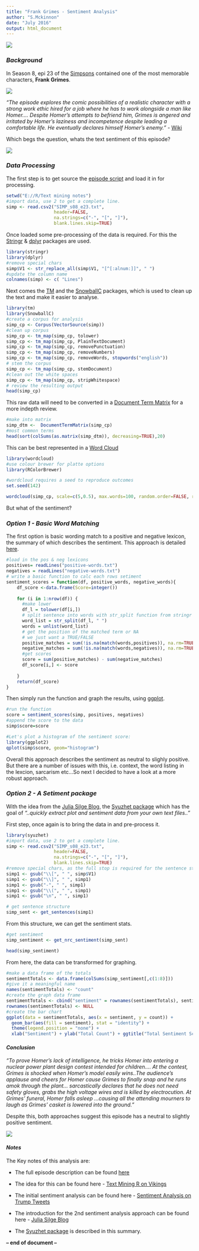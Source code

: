 ```yaml
---
title: "Frank Grimes - Sentiment Analysis"
author: "S.Mckinnon"
date: "July 2016"
output: html_document
---
```

![](http://oldies.scdn5.secure.raxcdn.com/i/tv-show/the-simpsons-tv-3344.jpg)

### *Background*  

In Season 8, epi 23 of the [Simpsons](<https://en.wikipedia.org/wiki/Homer%27s_Enemy>) contained one of the most memorable characters, **Frank Grimes**.

![](http://vignette2.wikia.nocookie.net/simpsons/images/2/23/Frank_Grimes_Tapped_Out.png/revision/latest?cb=20150523130350)

_"The episode explores the comic possibilities of a realistic character with a strong work ethic hired for a job where he has to work alongside a man like Homer.... Despite Homer's attempts to befriend him, Grimes is angered and irritated by Homer's laziness and incompetence despite leading a comfortable life. He eventually declares himself Homer's enemy."_ - [Wiki](<https://en.wikipedia.org/wiki/Homer%27s_Enemy>)


Which begs the question, whats the text sentiment of this episode?

![](http://www.theandrewblog.net/wp-content/uploads/2015/05/Frank-Grimes-and-Homer-2.jpg)

### *Data Processing*   

The first step is to get source the [episode script](http://www.springfieldspringfield.co.uk/view_episode_scripts.php?tv-show=the-simpsons&episode=s08e23) and load it in for processing. 

```r
setwd("E://R/Text mining notes")
#import data, use 2 to get a complete line.
simp <- read.csv2("SIMP_s08_e23.txt", 
                  header=FALSE,
                  na.strings=c("-", "[", "]"),
                  blank.lines.skip=TRUE)

```

Once loaded some pre-processing of the data is required. For this the [Stringr](https://cran.r-project.org/web/packages/stringr/vignettes/stringr.html) & [dplyr](https://cran.rstudio.com/web/packages/dplyr/vignettes/introduction.html) packages are used.  

```r
library(stringr)
library(dplyr)
#remove special chars
simp$V1 <- str_replace_all(simp$V1, "[^[:alnum:]]", " ")
#update the column name
colnames(simp) <- c( "Lines")
```

Next comes the [TM](https://cran.r-project.org/web/packages/tm/vignettes/tm.pdf) and the [SnowballC](https://cran.r-project.org/web/packages/SnowballC/index.html) packages, which is used to clean up the text and make it easier to analyse.  

```r
library(tm)
library(SnowballC)
#create a corpus for analysis
simp_cp <- Corpus(VectorSource(simp))
#clean up corpus
simp_cp <- tm_map(simp_cp, tolower)
simp_cp <- tm_map(simp_cp, PlainTextDocument)
simp_cp <- tm_map(simp_cp, removePunctuation)
simp_cp <- tm_map(simp_cp, removeNumbers)
simp_cp <- tm_map(simp_cp, removeWords, stopwords("english"))
# stem the corpus
simp_cp <- tm_map(simp_cp, stemDocument)
#clean out the white spaces
simp_cp <- tm_map(simp_cp, stripWhitespace)
# review the resulting output
head(simp_cp)

```

This raw data will need to be converted in a [Document Term Matrix](https://en.wikipedia.org/wiki/Document-term_matrix) for a more indepth review.  

```r
#make into matrix
simp_dtm <-  DocumentTermMatrix(simp_cp)
#most common terms
head(sort(colSums(as.matrix(simp_dtm)), decreasing=TRUE),20)

```

This can be best represented in a [Word Cloud](https://georeferenced.wordpress.com/2013/01/15/rwordcloud/)

```r
library(wordcloud)
#use colour brewer for platte options
library(RColorBrewer)

#wordcloud requires a seed to reproduce outcomes
set.seed(142)   

wordcloud(simp_cp, scale=c(5,0.5), max.words=100, random.order=FALSE, rot.per=0.35, use.r.layout=FALSE, colors=brewer.pal(8, "Dark2"))
```

But what of the sentiment?   

### *Option 1 - Basic Word Matching*   

The first option is basic wording match to a positive and negative lexicon, the summary of which describes the sentiment. This approach is detailed [here](http://www.r-bloggers.com/sentiment-analysis-on-donald-trump-using-r-and-tableau/).   

```r
#load in the pos & neg lexicons
positives= readLines("positive-words.txt")
negatives = readLines("negative-words.txt")
# write a basic function to calc each rows setiment
sentiment_scores = function(df, positive_words, negative_words){
    df_score <-data.frame(Score=integer())
  
    for (i in 1:nrow(df)) {
      #make lower
      df_l = tolower(df[i,])
      # split sentence into words with str_split function from stringr package
      word_list = str_split(df_l, " ")
      words = unlist(word_list)
      # get the position of the matched term or NA
      # we just want a TRUE/FALSE
      positive_matches = sum(!is.na(match(words,positives)), na.rm=TRUE)
      negative_matches = sum(!is.na(match(words,negatives)), na.rm=TRUE)
      #get scores
      score = sum(positive_matches) - sum(negative_matches)
      df_score[i,] <- score 
         
    }
    return(df_score) 
}

```


Then simply run the function and graph the results, using [ggplot](http://docs.ggplot2.org/current/).

```r
#run the function
score = sentiment_scores(simp, positives, negatives)
#append the score to the data
simp$score=score

#Let's plot a histogram of the sentiment score:
library(ggplot2)
qplot(simp$score, geom="histogram")
```

Overall this approach describes the sentiment as neutral to slighly positive. But there are a number of issues with this, i.e. context, the word listing in the lexcion, sarcarism etc...So next I decided to have a look at a more robust approach. 


### *Option 2 - A Setiment package*   

With the idea from the [Julia Silge Blog](http://juliasilge.com/blog/Joy-to-the-World/), the [Syuzhet package](https://cran.r-project.org/web/packages/syuzhet/vignettes/syuzhet-vignette.html) which has the goal of _"..quickly extract plot and sentiment data from your own text files.."_    

First step, once again is to bring the data in and pre-process it.

```r
library(syuzhet)
#import data, use 2 to get a complete line.
simp <- read.csv2("SIMP_s08_e23.txt", 
                  header=FALSE,
                  na.strings=c("-", "[", "]"),
                  blank.lines.skip=TRUE)
#remove special chars, as the full stop is required for the sentence structure function.
simp1 <- gsub("\\[", " ", simp$V1)
simp1 <- gsub("\\]", " ", simp1)
simp1 <- gsub("-", " ", simp1)
simp1 <- gsub("\\(", " ", simp1)
simp1 <- gsub("\n", " ", simp1)

# get sentence structure
simp_sent <- get_sentences(simp1)


```


From this structure, we can get the sentiment stats. 

```r
#get sentiment
simp_sentiment <- get_nrc_sentiment(simp_sent)

head(simp_sentiment)

```

From here, the data can be transformed for graphing.    

```r
#make a data frame of the totals
sentimentTotals <- data.frame(colSums(simp_sentiment[,c(1:8)]))
#give it a meaningful name
names(sentimentTotals) <- "count"
#create the graph data frame
sentimentTotals <- cbind("sentiment" = rownames(sentimentTotals), sentimentTotals)
rownames(sentimentTotals) <- NULL
#create the bar chart
ggplot(data = sentimentTotals, aes(x = sentiment, y = count)) +
  geom_bar(aes(fill = sentiment), stat = "identity") +
  theme(legend.position = "none") +
  xlab("Sentiment") + ylab("Total Count") + ggtitle("Total Sentiment Score each sentence in script")

```


#### *Conclusion*

_"To prove Homer's lack of intelligence, he tricks Homer into entering a nuclear power plant design contest intended for children.... At the contest, Grimes is shocked when Homer's model easily wins..The audience's applause and cheers for Homer cause Grimes to finally snap and he runs amok through the plant... sarcastically declares that he does not need safety gloves, grabs the high voltage wires and is killed by electrocution. At Grimes' funeral, Homer falls asleep ...causing all the attending mourners to laugh as Grimes' casket is lowered into the ground."_

Despite this, both approaches suggest this episode has a neutral to slightly positive sentiment.

![](https://i.ytimg.com/vi/axHoy0hnQy8/hqdefault.jpg)


#### *Notes*
The Key notes of this analysis are:  

- The full episode description can be found [here](<https://en.wikipedia.org/wiki/Homer%27s_Enemy>)  

- The idea for this can be found here - [Text Mining R on Vikings](http://www.r-bloggers.com/text-mining-with-r-on-vikings-episode-scripts/)

- The initial sentiment analysis can be found here  - [Sentiment Analysis on Trump Tweets](http://www.r-bloggers.com/sentiment-analysis-on-donald-trump-using-r-and-tableau/)

- The introduction for the 2nd sentiment analysis approach can be found here - [Julia Silge Blog](http://juliasilge.com/blog/Joy-to-the-World/)

- The [Syuzhet package](https://cran.r-project.org/web/packages/syuzhet/vignettes/syuzhet-vignette.html) is described in this summary.

**-- end of document --**
